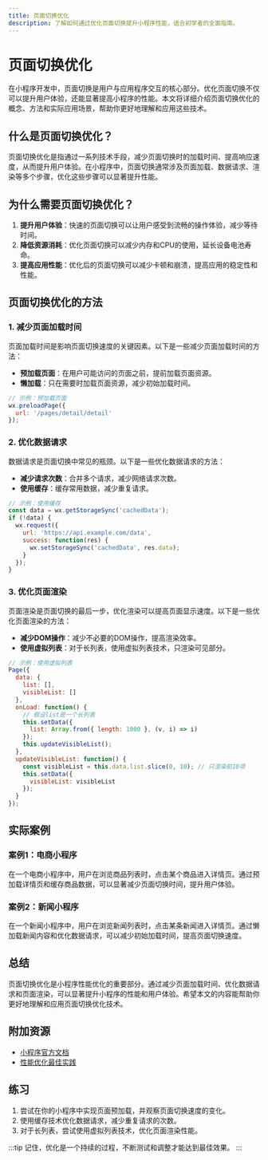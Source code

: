 ```yaml
---
title: 页面切换优化
description: 了解如何通过优化页面切换提升小程序性能，适合初学者的全面指南。
---
```


# 页面切换优化

在小程序开发中，页面切换是用户与应用程序交互的核心部分。优化页面切换不仅可以提升用户体验，还能显著提高小程序的性能。本文将详细介绍页面切换优化的概念、方法和实际应用场景，帮助你更好地理解和应用这些技术。

## 什么是页面切换优化？

页面切换优化是指通过一系列技术手段，减少页面切换时的加载时间、提高响应速度，从而提升用户体验。在小程序中，页面切换通常涉及页面加载、数据请求、渲染等多个步骤，优化这些步骤可以显著提升性能。

## 为什么需要页面切换优化？

1. **提升用户体验**：快速的页面切换可以让用户感受到流畅的操作体验，减少等待时间。
2. **降低资源消耗**：优化页面切换可以减少内存和CPU的使用，延长设备电池寿命。
3. **提高应用性能**：优化后的页面切换可以减少卡顿和崩溃，提高应用的稳定性和性能。

## 页面切换优化的方法

### 1. 减少页面加载时间

页面加载时间是影响页面切换速度的关键因素。以下是一些减少页面加载时间的方法：

- **预加载页面**：在用户可能访问的页面之前，提前加载页面资源。
- **懒加载**：只在需要时加载页面资源，减少初始加载时间。

```javascript
// 示例：预加载页面
wx.preloadPage({
  url: '/pages/detail/detail'
});
```

### 2. 优化数据请求

数据请求是页面切换中常见的瓶颈。以下是一些优化数据请求的方法：

- **减少请求次数**：合并多个请求，减少网络请求次数。
- **使用缓存**：缓存常用数据，减少重复请求。

```javascript
// 示例：使用缓存
const data = wx.getStorageSync('cachedData');
if (!data) {
  wx.request({
    url: 'https://api.example.com/data',
    success: function(res) {
      wx.setStorageSync('cachedData', res.data);
    }
  });
}
```

### 3. 优化页面渲染

页面渲染是页面切换的最后一步，优化渲染可以提高页面显示速度。以下是一些优化页面渲染的方法：

- **减少DOM操作**：减少不必要的DOM操作，提高渲染效率。
- **使用虚拟列表**：对于长列表，使用虚拟列表技术，只渲染可见部分。

```javascript
// 示例：使用虚拟列表
Page({
  data: {
    list: [],
    visibleList: []
  },
  onLoad: function() {
    // 假设list是一个长列表
    this.setData({
      list: Array.from({ length: 1000 }, (v, i) => i)
    });
    this.updateVisibleList();
  },
  updateVisibleList: function() {
    const visibleList = this.data.list.slice(0, 10); // 只渲染前10项
    this.setData({
      visibleList: visibleList
    });
  }
});
```

## 实际案例

### 案例1：电商小程序

在一个电商小程序中，用户在浏览商品列表时，点击某个商品进入详情页。通过预加载详情页和缓存商品数据，可以显著减少页面切换时间，提升用户体验。

### 案例2：新闻小程序

在一个新闻小程序中，用户在浏览新闻列表时，点击某条新闻进入详情页。通过懒加载新闻内容和优化数据请求，可以减少初始加载时间，提高页面切换速度。

## 总结

页面切换优化是小程序性能优化的重要部分。通过减少页面加载时间、优化数据请求和页面渲染，可以显著提升小程序的性能和用户体验。希望本文的内容能帮助你更好地理解和应用页面切换优化技术。

## 附加资源

- [小程序官方文档](https://developers.weixin.qq.com/miniprogram/dev/framework/)
- [性能优化最佳实践](https://developers.weixin.qq.com/miniprogram/dev/framework/performance/tips.html)

## 练习

1. 尝试在你的小程序中实现页面预加载，并观察页面切换速度的变化。
2. 使用缓存技术优化数据请求，减少重复请求的次数。
3. 对于长列表，尝试使用虚拟列表技术，优化页面渲染性能。

:::tip
记住，优化是一个持续的过程，不断测试和调整才能达到最佳效果。
:::